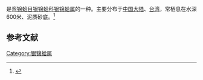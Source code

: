 {{noteTA
|T=zh-cn:斧形胡桃蛤; zh-tw:斧形銀錦蛤;
|1=zh-cn:斧形胡桃蛤; zh-tw:斧形銀錦蛤;
}}
{{Speciesbox
| name = 斧形胡桃蛤
| image = 
| image_width = 
| genus = Nucula
| species = donaciformis
| authority = Smith, 1895
}}
{{地区用词4|start=学名：''{{lang|la|Nucula donaciformis}}''|cn=斧形胡桃蛤|tw=斧形銀錦蛤|as=称}}是[[弯锦蛤目|弯锦蛤目]][[银锦蛤科|银锦蛤科]][[银锦蛤属|银锦蛤属]]的一种。主要分布于[[中国大陆|中国大陆]]、[[台湾|台湾]]，常栖息在水深600米、泥质砂底。<ref>{{cite web|url=http://shell.sinica.edu.tw/chinese/shellbase_detail.php?science_no=2942|title=国际贝库：斧形胡桃蛤|publisher=台湾贝类资料库|accessdate=2009-08-11|archive-date=2016-03-04|archive-url=https://web.archive.org/web/20160304114302/http://shell.sinica.edu.tw/chinese/shellbase_detail.php?science_no=2942|dead-url=no}}</ref>

== 参考文献 ==
{{reflist|2}}
{{Taxonbar|from=Q13905315}}

[[Category:银锦蛤属|Category:银锦蛤属]]